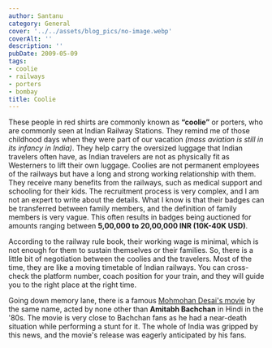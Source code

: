 ```yaml
---
author: Santanu
category: General
cover: '../../assets/blog_pics/no-image.webp'
coverAlt: ''
description: ''
pubDate: 2009-05-09
tags:
- coolie
- railways
- porters
- bombay
title: Coolie
---
```


These people in red shirts are commonly known as **“coolie”** or porters, who are commonly seen at Indian Railway Stations. They remind me of those childhood days when they were part of our vacation *(mass aviation is still in its infancy in India)*. They help carry the oversized luggage that Indian travelers often have, as Indian travelers are not as physically fit as Westerners to lift their own luggage. Coolies are not permanent employees of the railways but have a long and strong working relationship with them. They receive many benefits from the railways, such as medical support and schooling for their kids. The recruitment process is very complex, and I am not an expert to write about the details. What I know is that their badges can be transferred between family members, and the definition of family members is very vague. This often results in badges being auctioned for amounts ranging between **5,00,000 to 20,00,000 INR (10K-40K USD)**.

According to the railway rule book, their working wage is minimal, which is not enough for them to sustain themselves or their families. So, there is a little bit of negotiation between the coolies and the travelers. Most of the time, they are like a moving timetable of Indian railways. You can cross-check the platform number, coach position for your train, and they will guide you to the right place at the right time.

Going down memory lane, there is a famous [Mohmohan Desai's movie](http://www.imdb.com/title/tt0085361/) by the same name, acted by none other than **Amitabh Bachchan** in Hindi in the '80s. The movie is very close to Bachchan fans as he had a near-death situation while performing a stunt for it. The whole of India was gripped by this news, and the movie's release was eagerly anticipated by his fans.